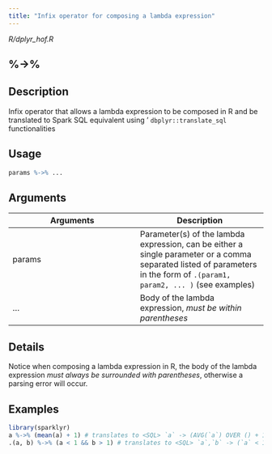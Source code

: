 ```yaml
---
title: "Infix operator for composing a lambda expression"
---
```


*R/dplyr_hof.R*

## %->%

## Description
Infix operator that allows a lambda expression to be composed in R and be translated to Spark SQL equivalent using ' `dbplyr::translate_sql` functionalities 


## Usage
```r
params %->% ... 
```

## Arguments
|Arguments|Description|
|---|---|
| params | Parameter(s) of the lambda expression, can be either a single parameter or a comma separated listed of parameters in the form of `.(param1, param2, ... )` (see examples) |
| ... | Body of the lambda expression, *must be within parentheses* |

## Details
Notice when composing a lambda expression in R, the body of the lambda expression *must always be surrounded with parentheses*, otherwise a parsing error will occur. 




## Examples
```r
library(sparklyr)
a %->% (mean(a) + 1) # translates to <SQL> `a` -> (AVG(`a`) OVER () + 1.0) 
.(a, b) %->% (a < 1 && b > 1) # translates to <SQL> `a`,`b` -> (`a` < 1.0 AND `b` > 1.0) 
```


